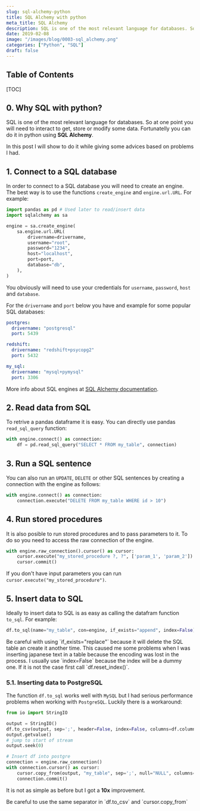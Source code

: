 ```yaml
---
slug: sql-alchemy-python
title: SQL Alchemy with python
meta_title: SQL Alchemy
description: SQL is one of the most relevant language for databases. So at one point you will need to interact to get, store or modify some data. Fortunatelly you can do it in python using SQL Alchemy.
date: 2019-02-08
image: "/images/blog/0003-sql_alchemy.png"
categories: ["Python", "SQL"]
draft: false
---
```


## Table of Contents

[TOC]

## 0. Why SQL with python?

SQL is one of the most relevant language for databases. So at one point you will need to interact to get, store or modify some data. Fortunatelly you can do it in python using **SQL Alchemy**.

In this post I will show to do it while giving some advices based on problems I had.

## 1. Connect to a SQL database

In order to connect to a SQL database you will need to create an engine. The best way is to use the functions `create_engine` and `engine.url.URL`. For example:

```python
import pandas as pd # Used later to read/insert data
import sqlalchemy as sa

engine = sa.create_engine(
    sa.engine.url.URL(
        drivername=drivername,
        username="root",
        password="1234",
        host="localhost",
        port=port,
        database="db",
    ),
)
```

You obviously will need to use your credentials for `username`, `password`, `host` and `database`.

For the `drivername` and `port` below you have and example for some popular SQL databases:

```yaml
postgres:
  drivername: "postgresql"
  port: 5439

redshift:
  drivername: "redshift+psycopg2"
  port: 5432

my_sql:
  drivername: "mysql+pymysql"
  port: 3306
```

More info about SQL engines at [SQL Alchemy documentation](https://docs.sqlalchemy.org/en/13/core/engines.html).

## 2. Read data from SQL

To retrive a pandas dataframe it is easy. You can directly use pandas `read_sql_query` function:

```python
with engine.connect() as connection:
    df = pd.read_sql_query("SELECT * FROM my_table", connection)
```

## 3. Run a SQL sentence

You can also run an `UPDATE`, `DELETE` or other SQL sentences by creating a connection with the engine as follows:

```python
with engine.connect() as connection:
    connection.execute("DELETE FROM my_table WHERE id > 10")
```

## 4. Run stored procedures

It is also posible to run stored procedures and to pass parameters to it. To do so you need to access the raw connection of the engine.

```python
with engine.raw_connection().cursor() as cursor:
    cursor.execute("my_stored_procedure ?, ?", ['param_1', 'param_2'])
    cursor.commit()
```

If you don't have input parameters you can run `cursor.execute("my_stored_procedure")`.

## 5. Insert data to SQL

Ideally to insert data to SQL is as easy as calling the datafram function `to_sql`. For example:

```python
df.to_sql(name="my_table", con=engine, if_exists="append", index=False)
```

<Notice type="warning">
  Be careful with using `if_exists="replace"` because it will delete the SQL table an create it another time. This caused me some problems when I was inserting japanese text in a table because the encoding was lost in the process.
</Notice>


<Notice type="info">
  I usually use `index=False` because the index will be a dummy one. If it is not the case first call `df.reset_index()`.
</Notice>

### 5.1. Inserting data to PostgreSQL
The function `df.to_sql` works well with `MySQL` but I had serious performance problems when working with `PostgreSQL`. Luckily there is a workaround:

```python
from io import StringIO

output = StringIO()
df.to_csv(output, sep=';', header=False, index=False, columns=df.columns)
output.getvalue()
# jump to start of stream
output.seek(0)

# Insert df into postgre
connection = engine.raw_connection()
with connection.cursor() as cursor:
    cursor.copy_from(output, "my_table", sep=';', null="NULL", columns=(df.columns))
    connection.commit()
```

It is not as simple as before but I got a **10x** improvement.

<Notice type="warning">
  Be careful to use the same separator in `df.to_csv` and `cursor.copy_from`
</Notice>
